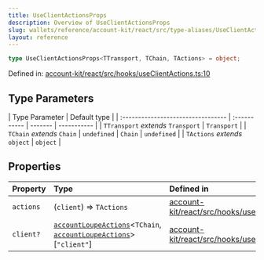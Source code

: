 ```yaml
---
title: UseClientActionsProps
description: Overview of UseClientActionsProps
slug: wallets/reference/account-kit/react/src/type-aliases/UseClientActionsProps
layout: reference
---
```


```ts
type UseClientActionsProps<TTransport, TChain, TActions> = object;
```

Defined in: [account-kit/react/src/hooks/useClientActions.ts:10](https://github.com/alchemyplatform/aa-sdk/blob/49e74eee8606f480b200b4612d00d950da8a8742/account-kit/react/src/hooks/useClientActions.ts#L10)

## Type Parameters

| Type Parameter                     | Default type |
| :--------------------------------- | :----------- | ------- | ----------- |
| `TTransport` _extends_ `Transport` | `Transport`  |
| `TChain` _extends_ `Chain`         | `undefined`  | `Chain` | `undefined` |
| `TActions` _extends_ `object`      | `object`     |

## Properties

| Property                     | Type                                                                                                                                                                               | Defined in                                                                                                                                                                                        |
| :--------------------------- | :--------------------------------------------------------------------------------------------------------------------------------------------------------------------------------- | :------------------------------------------------------------------------------------------------------------------------------------------------------------------------------------------------ |
| <a id="actions" /> `actions` | (`client`) => `TActions`                                                                                                                                                           | [account-kit/react/src/hooks/useClientActions.ts:18](https://github.com/alchemyplatform/aa-sdk/blob/49e74eee8606f480b200b4612d00d950da8a8742/account-kit/react/src/hooks/useClientActions.ts#L18) |
| <a id="client" /> `client?`  | [`accountLoupeActions`](../../../core/src/variables/accountLoupeActions.mdx)\<`TChain`, [`accountLoupeActions`](../../../core/src/variables/accountLoupeActions.mdx)>\[`"client"`] | [account-kit/react/src/hooks/useClientActions.ts:17](https://github.com/alchemyplatform/aa-sdk/blob/49e74eee8606f480b200b4612d00d950da8a8742/account-kit/react/src/hooks/useClientActions.ts#L17) |
